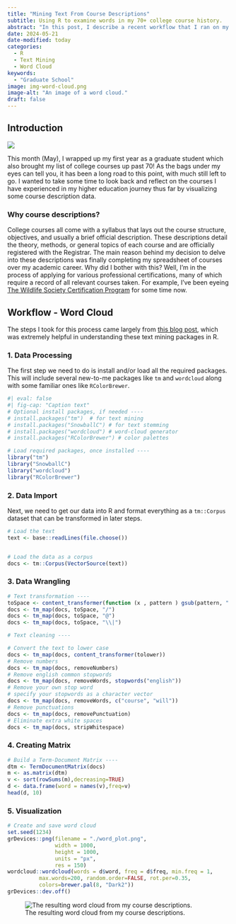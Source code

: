 ```yaml
---
title: "Mining Text From Course Descriptions"
subtitle: Using R to examine words in my 70+ college course history.
abstract: "In this post, I describe a recent workflow that I ran on my college course descriptions to explore the most common words and word associations from my archive of college course."
date: 2024-05-21
date-modified: today
categories:
  - R
  - Text Mining
  - Word Cloud
keywords:
  - "Graduate School"
image: img-word-cloud.png
image-alt: "An image of a word cloud."
draft: false
---
```


## Introduction

![](img-word-cloud.png){.quarto-cover-image}

This month (May), I wrapped up my first year as a graduate student which also brought my list of college courses up past 70! As the bags under my eyes can tell you, it has been a long road to this point, with much still left to go. I wanted to take some time to look back and reflect on the courses I have experienced in my higher education journey thus far by visualizing some course description data.

### Why course descriptions?

College courses all come with a syllabus that lays out the course structure, objectives, and usually a brief official description. These descriptions detail the theory, methods, or general topics of each course and are officially registered with the Registrar. The main reason behind my decision to delve into these descriptions was finally completing my spreadsheet of courses over my academic career. Why did I bother with this? Well, I'm in the process of applying for various professional certifications, many of which require a record of all relevant courses taken. For example, I've been eyeing [The Wildlife Society Certification Program](https://wildlife.org/certification-programs/) for some time now.

## Workflow - Word Cloud

The steps I took for this process came largely from [this blog post](http://www.sthda.com/english/wiki/text-mining-and-word-cloud-fundamentals-in-r-5-simple-steps-you-should-know), which was extremely helpful in understanding these text mining packages in R.

### 1. Data Processing

The first step we need to do is install and/or load all the required packages. This will include several new-to-me packages like `tm` and `wordcloud` along with some familiar ones like `RColorBrewer`.



```r
#| eval: false
#| fig-cap: "Caption text"
# Optional install packages, if needed ----
# install.packages("tm")  # for text mining
# install.packages("SnowballC") # for text stemming
# install.packages("wordcloud") # word-cloud generator 
# install.packages("RColorBrewer") # color palettes

# Load required packages, once installed ----
library("tm")
library("SnowballC")
library("wordcloud")
library("RColorBrewer")
```


### 2. Data Import

Next, we need to get our data into R and format everything as a `tm::Corpus` dataset that can be transformed in later steps.

```r
# Load the text
text <- base::readLines(file.choose())


# Load the data as a corpus
docs <- tm::Corpus(VectorSource(text))
```
### 3. Data Wrangling

```r
# Text transformation ----
toSpace <- content_transformer(function (x , pattern ) gsub(pattern, " ", x))
docs <- tm_map(docs, toSpace, "/")
docs <- tm_map(docs, toSpace, "@")
docs <- tm_map(docs, toSpace, "\\|")

# Text cleaning ----

# Convert the text to lower case
docs <- tm_map(docs, content_transformer(tolower))
# Remove numbers
docs <- tm_map(docs, removeNumbers)
# Remove english common stopwords
docs <- tm_map(docs, removeWords, stopwords("english"))
# Remove your own stop word
# specify your stopwords as a character vector
docs <- tm_map(docs, removeWords, c("course", "will")) 
# Remove punctuations
docs <- tm_map(docs, removePunctuation)
# Eliminate extra white spaces
docs <- tm_map(docs, stripWhitespace)
```

### 4. Creating Matrix

```r
# Build a Term-Document Matrix ----
dtm <- TermDocumentMatrix(docs)
m <- as.matrix(dtm)
v <- sort(rowSums(m),decreasing=TRUE)
d <- data.frame(word = names(v),freq=v)
head(d, 10)
```

### 5. Visualization

```r
# Create and save word cloud
set.seed(1234)
grDevices::png(filename = "./word_plot.png",
               width = 1000,
               height = 1000,
               units = "px",
               res = 150)
wordcloud::wordcloud(words = d$word, freq = d$freq, min.freq = 1,
          max.words=200, random.order=FALSE, rot.per=0.35, 
          colors=brewer.pal(8, "Dark2"))
grDevices::dev.off()
```

![The resulting word cloud from my course descriptions.](./img-word-cloud.png)
